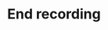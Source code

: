 ---
title: End recording
description: Payload definition for the message `end_recording`.
openapi-schema: EndRecordingMessage
---